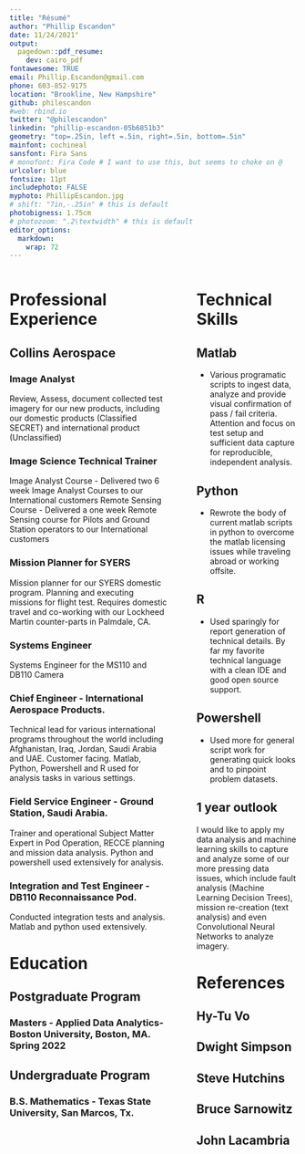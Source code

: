 ```yaml
---
title: "Résumé"
author: "Phillip Escandon"
date: 11/24/2021"
output: 
  pagedown::pdf_resume:
    dev: cairo_pdf
fontawesome: TRUE
email: Phillip.Escandon@gmail.com
phone: 603-852-9175
location: "Brookline, New Hampshire"
github: philescandon
#web: rbind.io
twitter: "@philescandon"
linkedin: "phillip-escandon-05b6851b3"
geometry: "top=.25in, left =.5in, right=.5in, bottom=.5in"
mainfont: cochineal
sansfont: Fira Sans
# monofont: Fira Code # I want to use this, but seems to choke on @
urlcolor: blue
fontsize: 11pt
includephoto: FALSE
myphoto: PhillipEscandon.jpg
# shift: "7in,-.25in" # this is default
photobigness: 1.75cm
# photozoom: ".2\textwidth" # this is default
editor_options: 
  markdown: 
    wrap: 72
---
```

<!-- Read more about Pandoc's [fenced_divs](https://pandoc.org/MANUAL.html#extension-fenced_divs) syntax -->

::: columns
::: {.column width="60%" data-latex="{0.60\\textwidth}"}
# Professional Experience

## Collins Aerospace

### Image Analyst 
Review, Assess, document collected test imagery for our new products,
including our domestic products (Classified SECRET) and
international product (Unclassified)


### Image Science Technical Trainer

Image Analyst Course - Delivered two 6 week Image Analyst Courses to our
International customers Remote Sensing Course - Delivered a one week
Remote Sensing course for Pilots and Ground Station operators to our
International customers

### Mission Planner for SYERS

Mission planner for our SYERS domestic program. Planning and executing
missions for flight test. Requires domestic travel and co-working with
our Lockheed Martin counter-parts in Palmdale, CA.

### Systems Engineer

Systems Engineer for the MS110 and DB110 Camera

### Chief Engineer - International Aerospace Products.

Technical lead for various international programs throughout the world
including Afghanistan, Iraq, Jordan, Saudi Arabia and UAE. Customer
facing. Matlab, Python, Powershell and R used for analysis tasks in
various settings.

### Field Service Engineer - Ground Station, Saudi Arabia.

Trainer and operational Subject Matter Expert in Pod Operation, RECCE
planning and mission data analysis. Python and powershell used
extensively for analysis.

### Integration and Test Engineer - DB110 Reconnaissance Pod.

Conducted integration tests and analysis. Matlab and python used
extensively.


# Education

## Postgraduate Program

### Masters - Applied Data Analytics- Boston University, Boston, MA. Spring 2022

## Undergraduate Program

### B.S. Mathematics - Texas State University, San Marcos, Tx.
:::

::: {.column width="2%" data-latex="{0.02\\textwidth}"}
<!-- an empty div with an empty character to serve as a column sep -->
:::

::: {.column width="38%" data-latex="{0.38\\textwidth}"}
# Technical Skills

## Matlab

-   Various programatic scripts to ingest data, analyze and provide
    visual confirmation of pass / fail criteria. Attention and focus on
    test setup and sufficient data capture for reproducible, independent
    analysis.

## Python

-   Rewrote the body of current matlab scripts in python to overcome the
    matlab licensing issues while traveling abroad or working offsite.

## R

-   Used sparingly for report generation of technical details. By far my
    favorite technical language with a clean IDE and good open source
    support.

## Powershell

-   Used more for general script work for generating quick looks and to
    pinpoint problem datasets.

## 1 year outlook

I would like to apply my data analysis and machine learning skills to
capture and analyze some of our more pressing data issues, which include
fault analysis (Machine Learning Decision Trees), mission re-creation
(text analysis) and even Convolutional Neural Networks to analyze
imagery.

# References

## Hy-Tu Vo

## Dwight Simpson

## Steve Hutchins

## Bruce Sarnowitz

## John Lacambria
:::
:::

<!-- If you want another page, this is how you can do it... -->

```{=html}
<!-- \newpage

:::::: {.columns}
::: {.column width="60%" data-latex="{0.60\textwidth}"}




:::
::: {.column width="2%" data-latex="{0.02\textwidth}"}
\


:::
:::::: {.column width="38%" data-latex="{0.38\textwidth}"}


:::
::::::

-->
```
